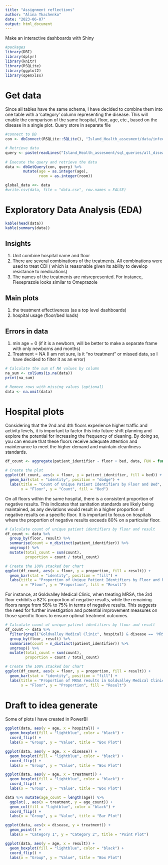 ```yaml
---
title: "Assignment reflections"
author: "Alina Tkachenko"
date: "2023-06-07"
output: html_document
---
```


Make an interactive dashboards with Shiny
 
```r
#packages
library(DBI)
library(dplyr)
library(knitr)
library(RSQLite)
library(ggplot2)
library(openxlsx)
```
  
# Get data

Since all tables have the same schema, I have decided to combine them into one table with a 'category' column representing the disease. This will enable the comparison of the same hospital, floor, age, etc., based on the disease in a single plot. Query store in separate file

```r
#connect to DB
con <- dbConnect(RSQLite::SQLite(), "Island_Health_assesment/data/infection.db")

# Retrieve data
query <- paste(readLines("Island_Health_assesment/sql_queries/all_diseases.sql"), collapse = " ")
                   
# Execute the query and retrieve the data
data <- dbGetQuery(con, query) %>%
        mutate(age = as.integer(age),
               room = as.integer(room))

global_data <<- data
#write.csv(data, file = "data.csv", row.names = FALSE)
```

# Exploratory Data Analysis (EDA)
```r
kable(head(data))
kable(summary(data))

```


## Insights 
1. Unit combine hospital name and floor
2. There are several combinations of the treatments. All combinations were used to treat CDI ( which is reasonable given its ability to develop resistance to medications)
3. The names of the treatments are misrepresented. For instance, Flexeprazole looks similar to Omeprazole

## Main plots
1. the treatment effectiveness (as a top level dashboards)
2. hospital usage (floor/bed loads)


## Errors in data
1. min age = 0 (if it is a newborn, will be better to make a separate frame with only newborns and months)
2. Treatment = NA (I am not sure, is it "no treatment" or missed data, so I have decided to filter it as an error)

```r
# Calculate the sum of NA values by column
na_sum <- colSums(is.na(data))
print(na_sum)

# Remove rows with missing values (optional)
data <- na.omit(data)
```


# Hospital plots

Considering that the 2nd and 4th floors experience higher traffic and activity levels, it is important to factor this into future shift planning and explore the potential for increasing the frequency of cleaning. By doing so, you can ensure that these floors receive adequate attention and maintenance to meet the higher demand and maintain cleanliness standards.

```r
df_count <- aggregate(patient_identifier ~ floor + bed, data, FUN = function(x) length(unique(x)))

# Create the plot
ggplot(df_count, aes(x = floor, y = patient_identifier, fill = bed)) +
  geom_bar(stat = "identity", position = "dodge") +
  labs(title = "Count of Unique Patient Identifiers by Floor and Bed",
       x = "Floor", y = "Count", fill = "Bed")
```



On all floors within the same hospital, there is a consistent proportion of negative results. This indicates that sanitation standards are likely being maintained, as any deviations would result in a higher proportion of negative results on a specific floor. It is important to focus on hospitals where the proportion of negative results exceeds 80% on a particular floor. 

```r
# Calculate count of unique patient identifiers by floor and result
df_count <- data %>%
  group_by(floor, result) %>%
  summarise(count = n_distinct(patient_identifier)) %>%
  ungroup() %>%
  mutate(total_count = sum(count), 
         proportion = count / total_count)

# Create the 100% stacked bar chart
ggplot(df_count, aes(x = floor, y = proportion, fill = result)) +
  geom_bar(stat = "identity", position = "fill") +
  labs(title = "Proportion of Unique Patient Identifiers by Floor and Result",
       x = "Floor", y = "Proportion", fill = "Result")
```


For instance, at Goldvalley Medical Clinic, when treating MRSA, the 3rd floor exhibits a 82% proportion of negative results, while the remaining floors range from 58% to 75% in terms of negative results. This suggests the need for further investigation and potential improvement measures on those specific floors to ensure optimal treatment outcomes.

```r
# Calculate count of unique patient identifiers by floor and result
df_count <- data %>%
  filter(grepl("Goldvalley Medical Clinic", hospital) & disease == 'MRSA') %>%
  group_by(floor, result) %>%
  summarise(count = n_distinct(patient_identifier)) %>%
  ungroup() %>%
  mutate(total_count = sum(count), 
         proportion = count / total_count)

# Create the 100% stacked bar chart
ggplot(df_count, aes(x = floor, y = proportion, fill = result)) +
  geom_bar(stat = "identity", position = "fill") +
  labs(title = "Proportion of MRSA results in Goldvalley Medical Clinic by floor",
       x = "Floor", y = "Proportion", fill = "Result")

```




# Draft to idea generate

Some of plots I have created in PowerBI 

```r
ggplot(data, aes(y = age, x = hospital)) +
  geom_boxplot(fill = "lightblue", color = "black") +
  coord_flip() +
  labs(x = "Group", y = "Value", title = "Box Plot")
```

```r
ggplot(data, aes(y = age, x = disease)) +
  geom_boxplot(fill = "lightblue", color = "black") +
  coord_flip() +
  labs(x = "Group", y = "Value", title = "Box Plot")
```

```r
ggplot(data, aes(y = age, x = treatment)) +
  geom_boxplot(fill = "lightblue", color = "black") +
  coord_flip() +
  labs(x = "Group", y = "Value", title = "Box Plot")

data %>% mutate(age_count = length(age)) %>% 
  ggplot(., aes(x = treatment, y = age_count)) +
  geom_col(fill = "lightblue", color = "black") +
  coord_flip() +
  labs(x = "Group", y = "Value", title = "Bar Plot")

ggplot(data, aes(x = disease, y = treatment)) +
  geom_point() +
  labs(x = "Category 1", y = "Category 2", title = "Point Plot")
```

```r
ggplot(data, aes(y = age, x = result)) +
  geom_boxplot(fill = "lightblue", color = "black") +
  coord_flip() +
  labs(x = "Group", y = "Value", title = "Box Plot")
```